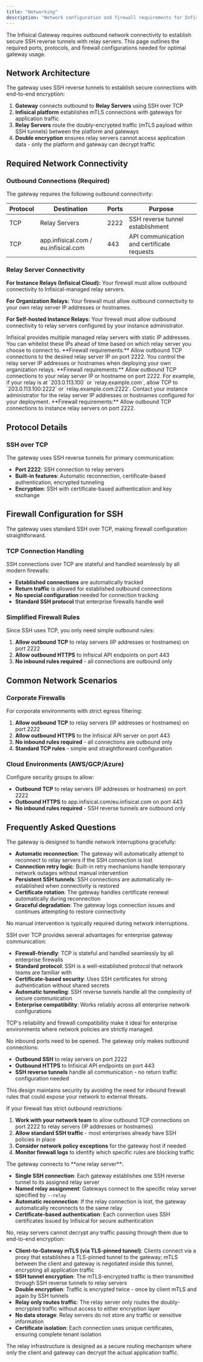 ```yaml
---
title: "Networking"
description: "Network configuration and firewall requirements for Infisical Gateway"
---
```


The Infisical Gateway requires outbound network connectivity to establish secure SSH reverse tunnels with relay servers.
This page outlines the required ports, protocols, and firewall configurations needed for optimal gateway usage.

## Network Architecture

The gateway uses SSH reverse tunnels to establish secure connections with end-to-end encryption:

1. **Gateway** connects outbound to **Relay Servers** using SSH over TCP
2. **Infisical platform** establishes mTLS connections with gateways for application traffic
3. **Relay Servers** route the doubly-encrypted traffic (mTLS payload within SSH tunnels) between the platform and gateways
4. **Double encryption** ensures relay servers cannot access application data - only the platform and gateway can decrypt traffic

## Required Network Connectivity

### Outbound Connections (Required)

The gateway requires the following outbound connectivity:

| Protocol | Destination                          | Ports | Purpose                                    |
| -------- | ------------------------------------ | ----- | ------------------------------------------ |
| TCP      | Relay Servers                        | 2222  | SSH reverse tunnel establishment           |
| TCP      | app.infisical.com / eu.infisical.com | 443   | API communication and certificate requests |

### Relay Server Connectivity

**For Instance Relays (Infisical Cloud):** Your firewall must allow outbound connectivity to Infisical-managed relay servers.

**For Organization Relays:** Your firewall must allow outbound connectivity to your own relay server IP addresses or hostnames.

**For Self-hosted Instance Relays:** Your firewall must allow outbound connectivity to relay servers configured by your instance administrator.

<Tabs>
  <Tab title="Instance Relays (Infisical Cloud)">
    Infisical provides multiple managed relay servers with static IP addresses.
    You can whitelist these IPs ahead of time based on which relay server you
    choose to connect to. **Firewall requirements:** Allow outbound TCP
    connections to the desired relay server IP on port 2222.
  </Tab>
  <Tab title="Organization Relays">
    You control the relay server IP addresses or hostnames when deploying your
    own organization relays. **Firewall requirements:** Allow outbound TCP
    connections to your relay server IP or hostname on port 2222. For example,
    if your relay is at `203.0.113.100` or `relay.example.com`, allow TCP to
    `203.0.113.100:2222` or `relay.example.com:2222`.
  </Tab>
  <Tab title="Self-hosted Instance Relays">
    Contact your instance administrator for the relay server IP addresses or
    hostnames configured for your deployment. **Firewall requirements:** Allow
    outbound TCP connections to instance relay servers on port 2222.
  </Tab>
</Tabs>

## Protocol Details

### SSH over TCP

The gateway uses SSH reverse tunnels for primary communication:

- **Port 2222**: SSH connection to relay servers
- **Built-in features**: Automatic reconnection, certificate-based authentication, encrypted tunneling
- **Encryption**: SSH with certificate-based authentication and key exchange

## Firewall Configuration for SSH

The gateway uses standard SSH over TCP, making firewall configuration straightforward.

### TCP Connection Handling

SSH connections over TCP are stateful and handled seamlessly by all modern firewalls:

- **Established connections** are automatically tracked
- **Return traffic** is allowed for established outbound connections
- **No special configuration** needed for connection tracking
- **Standard SSH protocol** that enterprise firewalls handle well

### Simplified Firewall Rules

Since SSH uses TCP, you only need simple outbound rules:

1. **Allow outbound TCP** to relay servers (IP addresses or hostnames) on port 2222
2. **Allow outbound HTTPS** to Infisical API endpoints on port 443
3. **No inbound rules required** - all connections are outbound only

## Common Network Scenarios

### Corporate Firewalls

For corporate environments with strict egress filtering:

1. **Allow outbound TCP** to relay servers (IP addresses or hostnames) on port 2222
2. **Allow outbound HTTPS** to the Infisical API server on port 443
3. **No inbound rules required** - all connections are outbound only
4. **Standard TCP rules** - simple and straightforward configuration

### Cloud Environments (AWS/GCP/Azure)

Configure security groups to allow:

- **Outbound TCP** to relay servers (IP addresses or hostnames) on port 2222
- **Outbound HTTPS** to app.infisical.com/eu.infisical.com on port 443
- **No inbound rules required** - SSH reverse tunnels are outbound only

## Frequently Asked Questions

<Accordion title="What happens if there is a network interruption?">
The gateway is designed to handle network interruptions gracefully:

- **Automatic reconnection**: The gateway will automatically attempt to reconnect to relay servers if the SSH connection is lost
- **Connection retry logic**: Built-in retry mechanisms handle temporary network outages without manual intervention
- **Persistent SSH tunnels**: SSH connections are automatically re-established when connectivity is restored
- **Certificate rotation**: The gateway handles certificate renewal automatically during reconnection
- **Graceful degradation**: The gateway logs connection issues and continues attempting to restore connectivity

No manual intervention is typically required during network interruptions.

</Accordion>

<Accordion title="Why does the gateway use SSH over TCP?">
SSH over TCP provides several advantages for enterprise gateway communication:

- **Firewall-friendly**: TCP is stateful and handled seamlessly by all enterprise firewalls
- **Standard protocol**: SSH is a well-established protocol that network teams are familiar with
- **Certificate-based security**: Uses SSH certificates for strong authentication without shared secrets
- **Automatic tunneling**: SSH reverse tunnels handle all the complexity of secure communication
- **Enterprise compatibility**: Works reliably across all enterprise network configurations

TCP's reliability and firewall compatibility make it ideal for enterprise environments where network policies are strictly managed.

</Accordion>

<Accordion title="Do I need to open any inbound ports on my firewall?">
No inbound ports need to be opened. The gateway only makes outbound connections:

- **Outbound SSH** to relay servers on port 2222
- **Outbound HTTPS** to Infisical API endpoints on port 443
- **SSH reverse tunnels** handle all communication - no return traffic configuration needed

This design maintains security by avoiding the need for inbound firewall rules that could expose your network to external threats.

</Accordion>

<Accordion title="What if my firewall blocks SSH connections?">
If your firewall has strict outbound restrictions:

1. **Work with your network team** to allow outbound TCP connections on port 2222 to relay servers (IP addresses or hostnames)
2. **Allow standard SSH traffic** - most enterprises already have SSH policies in place
3. **Consider network policy exceptions** for the gateway host if needed
4. **Monitor firewall logs** to identify which specific rules are blocking traffic

</Accordion>

<Accordion title="How many relay servers does the gateway connect to?">
The gateway connects to **one relay server**:

- **Single SSH connection**: Each gateway establishes one SSH reverse tunnel to its assigned relay server
- **Named relay assignment**: Gateways connect to the specific relay server specified by `--relay`
- **Automatic reconnection**: If the relay connection is lost, the gateway automatically reconnects to the same relay
- **Certificate-based authentication**: Each connection uses SSH certificates issued by Infisical for secure authentication

</Accordion>
<Accordion title="Can the relay servers decrypt traffic going through them?">
No, relay servers cannot decrypt any traffic passing through them due to end-to-end encryption:

- **Client-to-Gateway mTLS (via TLS-pinned tunnel)**: Clients connect via a proxy that establishes a TLS-pinned tunnel to the gateway; mTLS between the client and gateway is negotiated inside this tunnel, encrypting all application traffic
- **SSH tunnel encryption**: The mTLS-encrypted traffic is then transmitted through SSH reverse tunnels to relay servers
- **Double encryption**: Traffic is encrypted twice - once by client mTLS and again by SSH tunnels
- **Relay only routes traffic**: The relay server only routes the doubly-encrypted traffic without access to either encryption layer
- **No data storage**: Relay servers do not store any traffic or sensitive information
- **Certificate isolation**: Each connection uses unique certificates, ensuring complete tenant isolation

The relay infrastructure is designed as a secure routing mechanism where only the client and gateway can decrypt the actual application traffic.

</Accordion>
